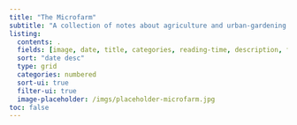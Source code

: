 ```yaml
---
title: "The Microfarm"
subtitle: "A collection of notes about agriculture and urban-gardening."
listing:
  contents: .
  fields: [image, date, title, categories, reading-time, description, file-modified]
  sort: "date desc"
  type: grid
  categories: numbered
  sort-ui: true
  filter-ui: true
  image-placeholder: /imgs/placeholder-microfarm.jpg
toc: false
---
```

